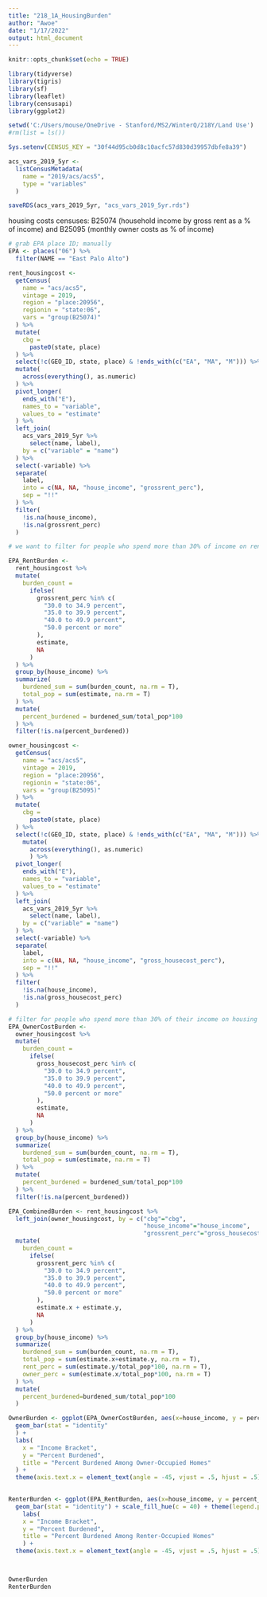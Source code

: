 ---
title: "218_1A_HousingBurden"
author: "Awoe"
date: "1/17/2022"
output: html_document
---

```{r setup, include=FALSE}
knitr::opts_chunk$set(echo = TRUE)

library(tidyverse)
library(tigris)
library(sf)
library(leaflet)
library(censusapi)
library(ggplot2)
```

```{r}
setwd('C:/Users/mouse/OneDrive - Stanford/MS2/WinterQ/218Y/Land Use')
#rm(list = ls())

Sys.setenv(CENSUS_KEY = "30f44d95cb0d8c10acfc57d830d39957dbfe8a39")

acs_vars_2019_5yr <- 
  listCensusMetadata(
    name = "2019/acs/acs5",
    type = "variables"
  )

saveRDS(acs_vars_2019_5yr, "acs_vars_2019_5yr.rds")

```
housing costs censuses: B25074 (household income by gross rent as a % of income) and B25095 (monthly owner costs as % of income)

```{r  Renter Housing Burden}
# grab EPA place ID; manually
EPA <- places("06") %>% 
  filter(NAME == "East Palo Alto")

rent_housingcost <- 
  getCensus(
    name = "acs/acs5",
    vintage = 2019,
    region = "place:20956",
    regionin = "state:06",
    vars = "group(B25074)"
  ) %>% 
  mutate(
    cbg = 
      paste0(state, place)
  ) %>% 
  select(!c(GEO_ID, state, place) & !ends_with(c("EA", "MA", "M"))) %>% 
  mutate(
    across(everything(), as.numeric)
  ) %>% 
  pivot_longer(
    ends_with("E"), 
    names_to = "variable", 
    values_to = "estimate"
  ) %>% 
  left_join(
    acs_vars_2019_5yr %>% 
      select(name, label), 
    by = c("variable" = "name")
  ) %>% 
  select(-variable) %>% 
  separate(
    label, 
    into = c(NA, NA, "house_income", "grossrent_perc"), 
    sep = "!!"
  ) %>% 
  filter(
    !is.na(house_income), 
    !is.na(grossrent_perc)
  )

# we want to filter for people who spend more than 30% of income on rent (regardless of income)

EPA_RentBurden <- 
  rent_housingcost %>% 
  mutate(
    burden_count =
      ifelse(
        grossrent_perc %in% c(
          "30.0 to 34.9 percent",
          "35.0 to 39.9 percent",
          "40.0 to 49.9 percent",
          "50.0 percent or more"
        ),
        estimate,
        NA
      )
  ) %>% 
  group_by(house_income) %>% 
  summarize(
    burdened_sum = sum(burden_count, na.rm = T),
    total_pop = sum(estimate, na.rm = T)
  ) %>% 
  mutate(
    percent_burdened = burdened_sum/total_pop*100
  ) %>% 
  filter(!is.na(percent_burdened))

```


```{r Owner Occupied Burden}
owner_housingcost <- 
  getCensus(
    name = "acs/acs5",
    vintage = 2019,
    region = "place:20956",
    regionin = "state:06",
    vars = "group(B25095)"
  ) %>% 
  mutate(
    cbg = 
      paste0(state, place)
  ) %>% 
  select(!c(GEO_ID, state, place) & !ends_with(c("EA", "MA", "M"))) %>% 
    mutate(
      across(everything(), as.numeric)
      ) %>% 
  pivot_longer(
    ends_with("E"), 
    names_to = "variable", 
    values_to = "estimate"
  ) %>% 
  left_join(
    acs_vars_2019_5yr %>% 
      select(name, label), 
    by = c("variable" = "name")
  ) %>% 
  select(-variable) %>% 
  separate(
    label, 
    into = c(NA, NA, "house_income", "gross_housecost_perc"), 
    sep = "!!"
  ) %>% 
  filter(
    !is.na(house_income), 
    !is.na(gross_housecost_perc)
  )

# filter for people who spend more than 30% of their income on housing
EPA_OwnerCostBurden <- 
  owner_housingcost %>% 
  mutate(
    burden_count =
      ifelse(
        gross_housecost_perc %in% c(
          "30.0 to 34.9 percent",
          "35.0 to 39.9 percent",
          "40.0 to 49.9 percent",
          "50.0 percent or more"
        ),
        estimate,
        NA
      )
  ) %>% 
  group_by(house_income) %>% 
  summarize(
    burdened_sum = sum(burden_count, na.rm = T),
    total_pop = sum(estimate, na.rm = T)
  ) %>% 
  mutate(
    percent_burdened = burdened_sum/total_pop*100
  ) %>% 
  filter(!is.na(percent_burdened))

```

```{r Combining Dataframes}
EPA_CombinedBurden <- rent_housingcost %>% 
  left_join(owner_housingcost, by = c("cbg"="cbg",
                                      "house_income"="house_income",
                                      "grossrent_perc"="gross_housecost_perc")) %>% 
  mutate(
    burden_count =
      ifelse(
        grossrent_perc %in% c(
          "30.0 to 34.9 percent",
          "35.0 to 39.9 percent",
          "40.0 to 49.9 percent",
          "50.0 percent or more"
        ),
        estimate.x + estimate.y,
        NA
      )
  ) %>% 
  group_by(house_income) %>% 
  summarize(
    burdened_sum = sum(burden_count, na.rm = T), 
    total_pop = sum(estimate.x+estimate.y, na.rm = T),
    rent_perc = sum(estimate.y/total_pop*100, na.rm = T),
    owner_perc = sum(estimate.x/total_pop*100, na.rm = T)
  ) %>% 
  mutate(
    percent_burdened=burdened_sum/total_pop*100
  )

```


```{r Visualizing Plots}
OwnerBurden <- ggplot(EPA_OwnerCostBurden, aes(x=house_income, y = percent_burdened)) +
  geom_bar(stat = "identity"
  ) + 
  labs(
    x = "Income Bracket", 
    y = "Percent Burdened",
    title = "Percent Burdened Among Owner-Occupied Homes"
  ) +
  theme(axis.text.x = element_text(angle = -45, vjust = .5, hjust = .5))
  

RenterBurden <- ggplot(EPA_RentBurden, aes(x=house_income, y = percent_burdened)) +
  geom_bar(stat = "identity") + scale_fill_hue(c = 40) + theme(legend.position = "none")+
    labs(
    x = "Income Bracket", 
    y = "Percent Burdened",
    title = "Percent Burdened Among Renter-Occupied Homes"
    ) +
  theme(axis.text.x = element_text(angle = -45, vjust = .5, hjust = .5))



OwnerBurden
RenterBurden

```




